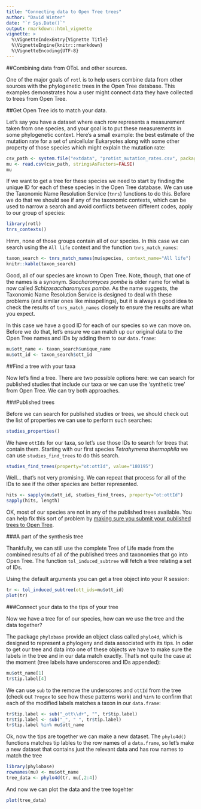 ```yaml
---
title: "Connecting data to Open Tree trees"
author: "David Winter"
date: "`r Sys.Date()`"
output: rmarkdown::html_vignette
vignette: >
  %\VignetteIndexEntry{Vignette Title}
  %\VignetteEngine{knitr::rmarkdown}
  %\VignetteEncoding{UTF-8}
---
```


##Combining data from OToL and other sources. 

One of the major goals of `rotl` is to help users combine data from other
sources with the phylogenetic trees in the Open Tree database. This examples
demonstrates how a user might connect data they have collected to trees from
Open Tree. 

##Get Open Tree ids to match your data. 

Let's say you have a dataset where each row represents a measurement taken from
one species, and your goal is to put these measurements in some phylogenetic
context. Here's a small example: the best estimate of the mutation rate for a
set of unicellular Eukaryotes along with some other property of those species
which might explain the mutation rate: 

```r
csv_path <- system.file("extdata", "protist_mutation_rates.csv", package = "rotl")
mu <- read.csv(csv_path, stringsAsFactors=FALSE)
mu
```

If we want to get a tree for these species we need to start by finding the
unique ID for each of these species in the Open Tree database. We can use the 
Taxonomic Name Resolution Service (`tnrs`) functions to do this. Before we do
that we should see if any of the taxonomic contexts, which can be used to narrow
a search and avoid conflicts between different codes, apply to our group of species:

```r
library(rotl)
tnrs_contexts()
```

Hmm, none of those groups contain all of our species. In this case we can 
search using the `All life` context and the function `tnrs_match_names`:

```r
taxon_search <- tnrs_match_names(mu$species, context_name="All life")
knitr::kable(taxon_search)
```

Good, all of our  species are known to Open Tree. Note, though, that one of the names
is a synonym. _Saccharomyces pombe_ is older name for what is now called 
_Schizosaccharomyces pombe_. As the name suggests, the Taxonomic Name
Resolution Service is designed to deal with these problems (and similar ones
like misspellings), but it is always a good idea to check the results of
`tnrs_match_names` closely to ensure the results are what you expect. 

In this case we have a good ID for each of our species so we can move on. Before 
we do that, let's ensure we can match up our original data to the Open Tree
names and IDs by adding them to our `data.frame`:

```r
mu$ott_name <- taxon_search$unique_name
mu$ott_id <- taxon_search$ott_id
```

##Find a tree with your taxa

Now let's find a tree. There are two possible options here: we can search for
published studies that include our taxa or we can use the 'synthetic tree' from
Open Tree. We can try both approaches.

###Published trees

Before we can search for published studies or trees, we should check out the
list of properties we can use to perform such searches:
```r
studies_properties()
```

We have `ottIds` for our taxa, so let's use those IDs to search for trees that
contain them.  Starting with our first species _Tetrahymena thermophila_ we can
use `studies_find_trees` to do this search.

```r
studies_find_trees(property="ot:ottId", value="180195")
```
Well... that's not very promising. We can repeat that process for all of the IDs
to see if the other species are better represented.


```r
hits <- sapply(mu$ott_id, studies_find_trees, property="ot:ottId")
sapply(hits, length)
```
OK, most of our species are not in any of the published trees available. You can
help fix this sort of problem by [making sure you submit your published trees to
Open Tree](https://tree.opentreeoflife.org/curator). 

###A part of the synthesis tree

Thankfully, we can still use the complete Tree of Life made from the
combined results of all of the published trees and taxonomies that go into Open
Tree. The function `tol_induced_subtree` will fetch a tree relating a set of IDs. 

Using the default arguments you can get a tree object into your R session:


```r
tr <- tol_induced_subtree(ott_ids=mu$ott_id)
plot(tr)
```

###Connect your data to the tips of your tree

Now we have a tree for of our species, how can we use the tree and the data
together?

The package `phylobase` provide an object class called `phylo4d`, which is
designed to represent a phylogeny and data associated with its tips. In oder to
get our tree and data into one of these objects we have to make sure the labels
in the tree and in our data match exactly. That's not quite the case at the
moment (tree labels have underscores and IDs appended):

```r
mu$ott_name[1]
tr$tip.label[4]
```

We can use `sub` to the remove the underscores and `ottId` from the tree
(check out `?regex` to see how these patterns work) and `%in%` to confirm that
each of the modified labels matches a taxon in our `data.frame`:

```r
tr$tip.label <- sub("_ott\\d+", "", tr$tip.label)
tr$tip.label <- sub("_", " ", tr$tip.label)
tr$tip.label %in% mu$ott_name
```

Ok, now the tips are together we can make a new dataset. The `phylo4d()`
functions matches tip lables to the row names of a `data.frame`, so let's make
a new dataset that contains just the relevant data and has row names to match
the tree



```r
library(phylobase)
rownames(mu) <- mu$ott_name
tree_data <- phylo4d(tr, mu[,2:4])
```
And now we can plot the data and the tree togehter


```r
plot(tree_data)
```

